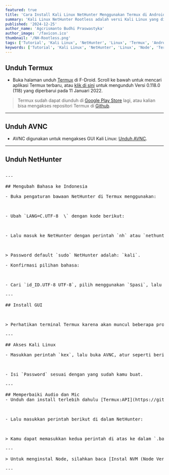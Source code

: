 ```yaml
---
featured: true
title: 'Cara Install Kali Linux NetHunter Menggunakan Termux di Android'
summary: 'Kali Linux NetHunter Rootless adalah versi Kali Linux yang dirancang untuk perangkat Android tanpa memerlukan akses root.'
published: '2024-12-25'
author_name: 'Agcrismanto Budhi Praswastyka'
author_image: '/favicon.ico'
thumbnail: '/NH-Rootless.png'
tags: ['Tutorial', 'Kali Linux', 'NetHunter', 'Linux', 'Termux', 'Android']
keywords: ['Tutorial', 'Kali Linux', 'NetHunter', 'Linux', 'Node', 'Termux', 'Android']
---
```


## Unduh Termux
- Buka halaman unduh <a href="https://aghea.site/termux" target="_blank">Termux</a> di F-Droid. Scroll ke bawah untuk mencari aplikasi Termux terbaru, atau <a href="https://aghea.site/termuxdl" target="_blank">klik di sini</a> untuk mengunduh Versi 0.118.0 (118) yang diperbarui pada 11 Januari 2022.

> Termux sudah dapat diunduh di [Google Play Store](https://play.google.com/store/apps/details?id=com.termux) lagi, atau kalian bisa mengakses repositori Termux di <a href="https://github.com/termux/termux-app/releases" target="_blank">Github</a>.

---

## Unduh AVNC

- AVNC digunakan untuk mengakses GUI Kali Linux: <a href="https://play.google.com/store/apps/details?id=com.gaurav.avnc" target="_blank">Unduh AVNC</a>.

---

## Unduh NetHunter

<Pre
  codeBlocks={[
    {
      content: `termux-setup-storage
pkg install wget
wget -O install-nethunter-termux https://offs.ec/2MceZWr
chmod +x install-nethunter-termux
./install-nethunter-termux`,
    },
  ]}
/>

---

## Mengubah Bahasa ke Indonesia

- Buka pengaturan bawaan NetHunter di Termux menggunakan:

<Pre
  codeBlocks={[
    {
      content: `nano $PREFIX/bin/nh`,
    },
  ]}
/>

- Ubah `LANG=C.UTF-8  \` dengan kode berikut:

<Pre
  codeBlocks={[
    {
      content: `LANG=id_ID.UTF-8 \\
LC_TIME=id_ID.UTF-8 \\`,
    },
  ]}
/>

- Lalu masuk ke NetHunter dengan perintah `nh` atau `nethunter` dan ubah `date` ke WIB menggunakan:

<Pre
  codeBlocks={[
    {
      content: `sudo ln -fs /usr/share/zoneinfo/Asia/Jakarta /etc/localtime`,
    },
  ]}
/>

> Password default `sudo` NetHunter adalah: `kali`.

- Konfirmasi pilihan bahasa:

<Pre
  codeBlocks={[
    {
      content: `sudo dpkg-reconfigure locales`,
    },
  ]}
/>

- Cari `id_ID.UTF-8 UTF-8`, pilih menggunakan `Spasi`, lalu `Enter`.

---

## Install GUI

<Pre
  codeBlocks={[
    {
      content: `sudo apt update
sudo apt install xfce4 xfce4-terminal xfce4-whiskermenu-plugin firefox-esr kali-themes dbus-x11 tigervnc-standalone-server`,
    },
  ]}
/>

> Perhatikan terminal Termux karena akan muncul beberapa prompt yang wajib dikonfirmasi!

---

## Akses Kali Linux

- Masukkan perintah `kex`, lalu buka AVNC, atur seperti berikut:

<Pre
  codeBlocks={[
    {
      content: `Host: localhost
Port: 5901`,
    },
  ]}
/>

- Isi `Password` sesuai dengan yang sudah kamu buat.

---

## Memperbaiki Audio dan Mic
- Unduh dan install terlebih dahulu [Termux:API](https://github.com/termux/termux-api/releases/) dan pastikan kamu sudah menginstal `pulseaudio` di dalam Termux maupun NetHunter, lalu masukkan perintah berikut di Termux:

<Pre
  codeBlocks={[
    {
      content: `pulseaudio --start --exit-idle-time=-1
pactl load-module module-native-protocol-tcp auth-ip-acl=127.0.0.1 auth-anonymous=1
pactl load-module module-sles-source`,
    },
  ]}
/>

- Lalu masukkan perintah berikut di dalam NetHunter:

<Pre
  codeBlocks={[
    {
      content: `export PULSE_SERVER=127.0.0.1 && pulseaudio --start --disable-shm=1 --exit-idle-time=-1`,
    },
  ]}
/>

> Kamu dapat memasukkan kedua perintah di atas ke dalam `.bashrc` ataupun `.zshrc`.

---

> Untuk menginstal Node, silahkan baca [Instal NVM (Node Version Manager)](/posts/cara-install-ubuntu-dan-node-di-android-menggunakan-termux#instal-nvm-node-version-manager).

---